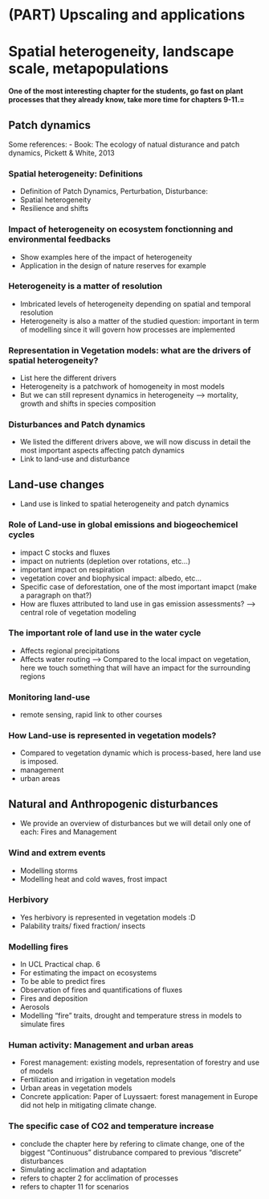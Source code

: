# (PART) Upscaling and applications {-}
<!-- UCL 4.3.1 -->

# Spatial heterogeneity, landscape scale, metapopulations
\chaptermark{Heterogeneity}
<!-- Not in UCL -->
**One of the most interesting chapter for the students, go fast on plant processes that they already know, take more time for chapters 9-11.=**

## Patch dynamics
Some references:
- Book: The ecology of natual disturance and patch dynamics, Pickett & White, 2013

### Spatial heterogeneity: Definitions
- Definition of Patch Dynamics, Perturbation, Disturbance: 
- Spatial heterogeneity 
- Resilience and shifts

### Impact of heterogeneity on ecosystem fonctionning and environmental feedbacks
- Show examples here of the impact of heterogeneity
- Application in the design of nature reserves for example

### Heterogeneity is a matter of resolution
- Imbricated levels of heterogeneity depending on spatial and temporal resolution 
- Heterogeneity is also a matter of the studied question: important in term of modelling since it will govern how processes are implemented

### Representation in Vegetation models: what are the drivers of spatial heterogeneity?
- List here the different drivers
- Heterogeneity is a patchwork of homogeneity in most models
- But we can still represent dynamics in heterogeneity --> mortality, growth and shifts in species composition

### Disturbances and Patch dynamics
- We listed the different drivers above, we will now discuss in detail the most important aspects affecting patch dynamics
- Link to land-use and disturbance

## Land-use changes
- Land use is linked to spatial heterogeneity and patch dynamics

### Role of Land-use in global emissions and biogeochemicel cycles
- impact C stocks and fluxes
- impact on nutrients (depletion over rotations, etc...)
- important impact on respiration
- vegetation cover and biophysical impact: albedo, etc...
- Specific case of deforestation, one of the most important imapct (make a paragraph on that?)
- How are fluxes attributed to land use in gas emission assessments? --> central role of vegetation modeling

### The important role of land use in the water cycle
- Affects regional precipitations
- Affects water routing
--> Compared to the local impact on vegetation, here we touch something that will have an impact for the surrounding regions

### Monitoring land-use
- remote sensing, rapid link to other courses

### How Land-use is represented in vegetation models? 
- Compared to vegetation dynamic which is process-based, here land use is imposed.
- management
- urban areas

## Natural and Anthropogenic disturbances
- We provide an overview of disturbances but we will detail only one of each: Fires and Management

### Wind and extrem events
- Modelling storms
- Modelling heat and cold waves, frost impact

### Herbivory
- Yes herbivory is represented in vegetation models :D
- Palability traits/ fixed fraction/ insects

### Modelling fires
- In UCL Practical chap. 6
- For estimating the impact on ecosystems
- To be able to predict fires
- Observation of fires and quantifications of fluxes
- Fires and deposition
- Aerosols
- Modelling "fire" traits, drought and temperature stress in models to simulate fires

### Human activity: Management and urban areas
- Forest management: existing models, representation of forestry and use of models
- Fertilization and irrigation in vegetation models
- Urban areas in vegetation models
- Concrete application: Paper of Luyssaert: forest management in Europe did not help in mitigating climate change. 

### The specific case of CO2 and temperature increase
- conclude the chapter here by refering to climate change, one of the biggest "Continuous" distrubance compared to previous "discrete" disturbances
- Simulating acclimation and adaptation
- refers to chapter 2 for acclimation of processes
- refers to chapter 11 for scenarios
